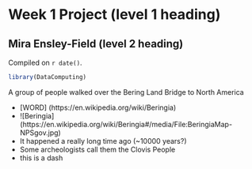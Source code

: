 # Week 1 Project  (level 1 heading)

## Mira Ensley-Field (level 2 heading)

<!-- leave this material as is -->
Compiled on `r date()`.

```r
library(DataComputing)
```
<!-- put your content after this line -->

A group of people walked over the Bering Land Bridge to North America

* [WORD] (https://en.wikipedia.org/wiki/Beringia)
- ![Beringia] (https://en.wikipedia.org/wiki/Beringia#/media/File:BeringiaMap-NPSgov.jpg)
- It happened a really long time ago (~10000 years?)
* Some archeologists call them the Clovis People
- this is a dash
